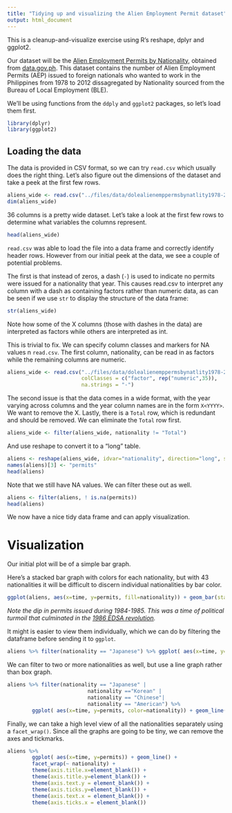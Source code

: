 ```yaml
---
title: "Tidying up and visualizing the Alien Employment Permit dataset"
output: html_document
---
```

This is a cleanup-and-visualize exercise using R's reshape, dplyr and ggplot2.

Our dataset will be the [Alien Employment Permits by Nationality](http://data.gov.ph/catalogue/dataset/alien-employment-permits-by-nationality), obtained from [data.gov.ph](http://data.gov.ph/). This dataset contains the number of Alien Employment Permits (AEP) issued to foreign nationals who wanted to work in the Philippines from 1978 to 2012 dissagregated by Nationality sourced from the Bureau of Local Employment (BLE).

We'll be using functions from the `ddply` and `ggplot2` packages, so let's load 
them first.

```r
library(dplyr)
library(ggplot2)
```

## Loading the data
The data is provided in CSV format, so we can try `read.csv` which usually does 
the right thing. Let's also figure out the dimensions of the dataset and take a 
peek at the first few rows.
```r
aliens_wide <- read.csv("../files/data/dolealienemppermsbynatlity1978-2012.csv")
dim(aliens_wide)
```
36 columns is a pretty wide dataset. Let's take a look at the first few rows to 
determine what variables the columns represent.
```r
head(aliens_wide)
```
`read.csv` was able to load the file into a data frame and correctly identify 
header rows. However from our initial peek at the data, we see a couple of 
potential problems. 

The first is that instead of zeros, a dash (`-`) is used to indicate no permits 
were issued for a nationality that year. This causes read.csv to interpret any 
column with a dash as containing factors rather than numeric data, as can be 
seen if we use `str` to display the structure of the data frame:

```r
str(aliens_wide)
```

Note how some of the X<year> columns (those with dashes in the data) are 
interpreted as factors while others are interpreted as int. 

This is trivial to fix. We can specify column classes and markers for NA values
n `read.csv`. The first column, nationality, can be read in as factors while the
remaining columns are numeric. 

```r
aliens_wide <- read.csv("../files/data/dolealienemppermsbynatlity1978-2012.csv", 
                        colClasses = c("factor", rep("numeric",35)), 
                        na.strings = "-")
```

The second issue is that the data comes in a wide format, with the year varying across columns and the year
column names are in the form `X<YYYY>`. We want to remove the X.
Lastly, there is a `Total` row, which is redundant and should be removed.
We can eliminate the `Total` row first.

```r
aliens_wide <- filter(aliens_wide, nationality != "Total")
```

And use reshape to convert it to a "long" table. 

```r
aliens <- reshape(aliens_wide, idvar="nationality", direction="long", sep="", varying = c(2:36))
names(aliens)[3] <- "permits"
head(aliens)
```

Note that we still have NA values. We can filter these out as well.

```r
aliens <- filter(aliens, ! is.na(permits))
head(aliens)
```

We now have a nice tidy data frame and can apply visualization. 

# Visualization 
Our initial plot will be of a simple bar graph.

Here's a stacked bar graph with colors for each 
nationality, but with 43 nationalities it will be difficult to discern 
individual nationalities by bar color. 

```r
ggplot(aliens, aes(x=time, y=permits, fill=nationality)) + geom_bar(stat="identity") + guides(fill=FALSE)
```
*Note the dip in permits issued during 1984-1985. This was a time of political turmoil that culminated in the [1986 EDSA revolution](https://en.wikipedia.org/wiki/People_Power_Revolution).*

It might is easier to view them individually, which we can do by filtering the 
dataframe before sending it to `ggplot`.

```r
aliens %>% filter(nationality == "Japanese") %>% ggplot( aes(x=time, y=permits, fill=nationality)) + geom_bar(stat="identity")

```

We can filter to two or more nationalities as well, but use a line graph rather than box graph.

```r
aliens %>% filter(nationality == "Japanese" | 
                          nationality =="Korean" | 
                          nationality == "Chinese"|
                          nationality == "American") %>% 
        ggplot( aes(x=time, y=permits, color=nationality)) + geom_line()
```

Finally, we can take a high level view of all the nationalities separately using a `facet_wrap()`. Since all the graphs are going to be tiny, we can remove the axes and tickmarks. 

```r
aliens %>% 
        ggplot( aes(x=time, y=permits)) + geom_line() + 
        facet_wrap(~ nationality) + 
        theme(axis.title.x=element_blank()) +
        theme(axis.title.y=element_blank()) + 
        theme(axis.text.y = element_blank()) +
        theme(axis.ticks.y=element_blank()) + 
        theme(axis.text.x = element_blank()) + 
        theme(axis.ticks.x = element_blank())
```
